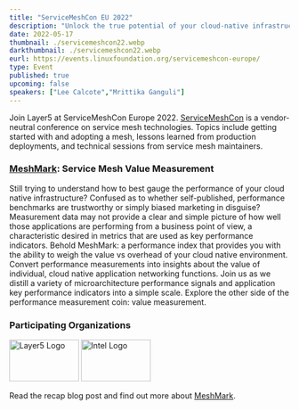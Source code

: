 ```yaml
---
title: "ServiceMeshCon EU 2022"
description: "Unlock the true potential of your cloud-native infrastructure with MeshMark, a cutting-edge performance index by Layer5, ServiceMeshCon EU 2022"
date: 2022-05-17
thumbnail: ./servicemeshcon22.webp
darkthumbnail: ./servicemeshcon22.webp
eurl: https://events.linuxfoundation.org/servicemeshcon-europe/
type: Event
published: true
upcoming: false
speakers: ["Lee Calcote","Mrittika Ganguli"]
---
```



Join Layer5 at ServiceMeshCon Europe 2022. <a href="https://events.linuxfoundation.org/servicemeshcon-europe/">ServiceMeshCon</a> is a vendor-neutral conference on service mesh technologies. Topics include getting started with and adopting a mesh, lessons learned from production deployments, and technical sessions from service mesh maintainers.

<h3><a href="https://smp-spec.io/meshmark">MeshMark</a>: Service Mesh Value Measurement</h3>
<p>
Still trying to understand how to best gauge the performance of your cloud native infrastructure? Confused as to whether self-published, performance benchmarks are trustworthy or simply biased marketing in disguise? Measurement data may not provide a clear and simple picture of how well those applications are performing from a business point of view, a characteristic desired in metrics that are used as key performance indicators. Behold MeshMark: a performance index that provides you with the ability to weigh the value vs overhead of your cloud native environment. Convert performance measurements into insights about the value of individual, cloud native application networking functions. Join us as we distill a variety of microarchitecture performance signals and application key performance indicators into a simple scale. Explore the other side of the performance measurement coin: value measurement.
</p>
<h3>Participating Organizations</h3>
<div>
    <img src={Layer5Logo} alt="Layer5 Logo" width="125" height="75" />
    <img src={IntelLogo} alt="Intel Logo" width="125" height="75" />
</div>
<p>
Read the recap <Link to="/blog/service-mesh-performance/meshmark-cloud-native-value-measurement">blog</Link> post and find out more about <a href="https://smp-spec.io/meshmark">MeshMark</a>. 
</p>
